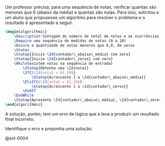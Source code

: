<!-- Erro em contagem de notas nulas e < 6 -->
::: {#exr-0004}
Um professor precisa, para uma sequência de notas, verificar quantas são menores que 6 (abaixo da média) e quantas são nulas. Para isso, solicitou a um aluno que propusesse um algoritmo para resolver o problema e o resultado é apresentado a seguir.

```latex {.pseudocode}
\begin{algorithmic}
    \Description Contagem do número de total de notas e as ocorrências notas menores que 6,0 e de notas~0,0
    \Require uma sequência de medidas de notas (0 a 10)
    \Ensure a quantidade de notas menores que 6,0, de zeros
    \Statex
    \Statep{Inicie \Id{contador\_abaixo\_média} com zero}
    \Statep{Inicie \Id{contador\_zeros} com zero}
    \While{existem notas na sequência de entrada}
        \Statep{Obtenha uma \Id{nota}}
        \If{$\Id{nota} < 6{,}0$}
            \Statep{Acrescente 1 a \Id{contador\_abaixo\_média}}
        \ElsIf{$\Id{nota} = 0{,}0$}
            \Statep{Acrescente 1 a \Id{contador\_zeros}}
        \EndIf
    \EndWhile
    \Statep{Apresente \Id{contador\_abaixo\_média}, \Id{contador\_zeros}}
\end{algorithmic}
```

A solução, porém, tem um erro de lógica que a leva a produzir um resultado final incorreto.

Identifique o erro e proponha uma solução.

@sol-0004
:::